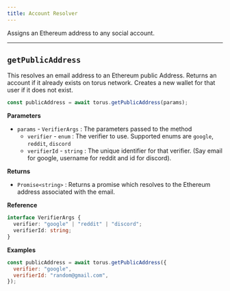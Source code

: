 ```yaml
---
title: Account Resolver
---
```


Assigns an Ethereum address to any social account.

---

## `getPublicAddress`

This resolves an email address to an Ethereum public Address. Returns an account
if it already exists on torus network. Creates a new wallet for that user if it
does not exist.

```javascript
const publicAddress = await torus.getPublicAddress(params);
```

**Parameters**

- `params` - `VerifierArgs` : The parameters passed to the method
  - `verifier` - `enum` : The verifier to use. Supported enums are `google`,
    `reddit`, `discord`
  - `verifierId` - `string` : The unique identifier for that verifier. \(Say
    email for google, username for reddit and id for discord\).

**Returns**

- `Promise<string>` : Returns a promise which resolves to the Ethereum address
  associated with the email.

**Reference**

```typescript
interface VerifierArgs {
  verifier: "google" | "reddit" | "discord";
  verifierId: string;
}
```

**Examples**

```javascript
const publicAddress = await torus.getPublicAddress({
  verifier: "google",
  verifierId: "random@gmail.com",
});
```
